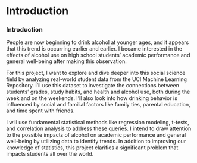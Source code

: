 # Introduction
### **Introduction**  

People are now beginning to drink alcohol at younger ages, and it appears that this trend is occurring earlier and earlier. I became interested in the effects of alcohol use on high school students' academic performance and general well-being after making this observation.

For this project, I want to explore and dive deeper into this social science field by analyzing real-world student data from the UCI Machine Learning Repository. I'll use this dataset to investigate the connections between students' grades, study habits, and health and alcohol use, both during the week and on the weekends. I'll also look into how drinking behavior is influenced by social and familial factors like family ties, parental education, and time spent with friends.

I will use fundamental statistical methods like regression modeling, t-tests, and correlation analysis to address these queries. I intend to draw attention to the possible impacts of alcohol on academic performance and general well-being by utilizing data to identify trends. In addition to improving our knowledge of statistics, this project clarifies a significant problem that impacts students all over the world.